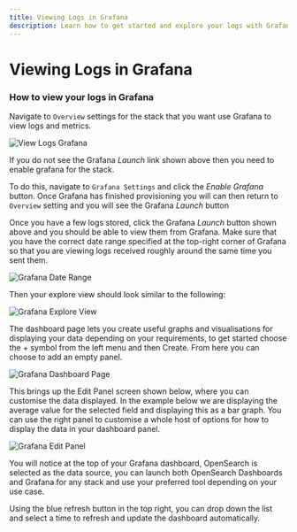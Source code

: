 ```yaml
---
title: Viewing Logs in Grafana
description: Learn how to get started and explore your logs with Grafana
---
```


# Viewing Logs in Grafana

### How to view your logs in Grafana
Navigate to `Overview` settings for the stack that you want use Grafana to view logs and metrics.

![View Logs Grafana](@/images/help/log-management/getting-started/view-logs-grafana.png)

If you do not see the Grafana _Launch_ link shown above then you need to enable grafana for the stack.

To do this, navigate to `Grafana Settings` and click the _Enable Grafana_ button. Once Grafana has finished provisioning
you will can then return to `Overview` setting and you will see the Grafana _Launch_ button

Once you have a few logs stored, click the Grafana _Launch_ button shown above and you should be able to view them from Grafana. 
Make sure that you have the correct date range specified at the top-right corner of Grafana so that you are viewing logs received 
roughly around the same time you sent them.

![Grafana Date Range](@/images/help/log-management/getting-started/grafana-date-range.png)

Then your explore view should look similar to the following:

![Grafana Explore View](@/images/help/log-management/getting-started/grafana-explore-view.png)

The dashboard page lets you create useful graphs and visualisations for displaying your data depending on your requirements, to get started choose the + symbol from the left menu and then Create. From here you can choose to add an empty panel.

![Grafana Dashboard Page](@/images/help/log-management/getting-started/grafana-dashboard-page.png)

This brings up the Edit Panel screen shown below, where you can customise the data displayed. In the example below we are displaying the average value for the selected field and displaying this as a bar graph. You can use the right panel to customise a whole host of options for how to display the data in your dashboard panel.

![Grafana Edit Panel](@/images/help/log-management/getting-started/grafana-edit-panel.png)

You will notice at the top of your Grafana dashboard, OpenSearch is selected as the data source, you can launch both OpenSearch Dashboards and Grafana for any stack and use your preferred tool depending on your use case.

Using the blue refresh button in the top right, you can drop down the list and select a time to refresh and update the dashboard automatically.